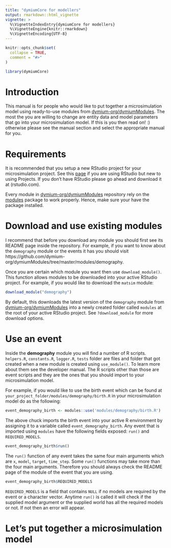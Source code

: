 ```yaml
---
title: "dymiumCore for modellers"
output: rmarkdown::html_vignette
vignette: >
  %\VignetteIndexEntry{dymiumCore for modellers}
  %\VignetteEngine{knitr::rmarkdown}
  %\VignetteEncoding{UTF-8}
---
```


```r
knitr::opts_chunk$set(
  collapse = TRUE,
  comment = "#>"
)
```

```r
library(dymiumCore)
```

# Introduction

This manual is for people who would like to put together a microsimulation model using ready-to-use modules from [dymium-org/dymiumModules](https://github.com/dymium-org/dymiumModules). The most the you are willing to change are entity data and model parameters that go into your microsimulation model. If this is you then read on! :) otherwise please see the manual section and select the appropriate manual for you.

# Requirements

It is recommended that you setup a new RStudio project for your microsimulation project. See this [page](https://support.rstudio.com/hc/en-us/articles/200526207-Using-Projects) if you are using RStudio but new to using Projects. If you don't have RStudio please go ahead and download it at (rstudio.com).

Every module in [dymium-org/dymiumModules](https://github.com/dymium-org/dymiumModules) repository rely on the [modules](https://cran.r-project.org/web/packages/modules/index.html) package to work properly. Hence, make sure your have the package installed.

# Download and use existing modules

I recommend that before you download any module you should first see its README page inside the repository. For example, if you want to know about the `demography` module or the events it has you should visit https://github.com/dymium-org/dymiumModules/tree/master/modules/demography.

Once you are certain which module you want then use `download_module()`. This function allows modules to be downloaded into your active RStudio project. For example, if you would like to download the `matsim` module:

```r
download_module("demography")
```

By default, this downloads the latest version of the `demography` module from [dymium-org/dymiumModules](https://github.com/dymium-org/dymiumModules) into a newly created folder called `modules` at the root of your active RStudio project. See `?download_module` for more download options.

# Use an event

Inside the __demography__ module you will find a number of R scripts. `helpers.R`, `constants.R`, `logger.R`, `tests` folder are files and folder that got created when a new module is created using `use_module()`. To learn more about them see the developer manual. The R scripts other than those are event scripts and they are the ones that you should import to your microsimulation model.

For example, if you would like to use the birth event which can be found at `your_project_folder/modules/demography/birth.R` in your microsimulation model do as the following:

```r
event_demography_birth <- modules::use('modules/demography/birth.R')
```

The above chuck imports the birth event into your active R environment by assigning it to a variable called `event_demography_birth`. Any event that is imported using `modules` have the following fields exposed: `run()` and `REQUIRED_MODELS`. 

```r
event_demography_birth$run()
```

The `run()` function of any event takes the same four main arguments which are `x`, `model`, `target`, `time_step`. Some `run()` functions may take more than the four main arguments. Therefore you should always check the README page of the module of the event that you are using.

```r
event_demography_birth$REQUIRED_MODELS
```

`REQUIRED_MODELS` is a field that contains `NULL` if no models are required by the event or a character vector. Anytime `run()` is called it will check if the supplied model argument or the supplied world has all the required models or not. If not then an error will appear.


# Let's put together a microsimulation model


```r

```


